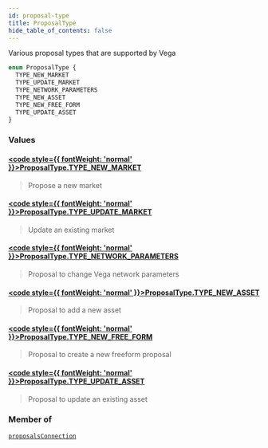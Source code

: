 ```yaml
---
id: proposal-type
title: ProposalType
hide_table_of_contents: false
---
```








Various proposal types that are supported by Vega

```graphql
enum ProposalType {
  TYPE_NEW_MARKET
  TYPE_UPDATE_MARKET
  TYPE_NETWORK_PARAMETERS
  TYPE_NEW_ASSET
  TYPE_NEW_FREE_FORM
  TYPE_UPDATE_ASSET
}
```


### Values

#### [<code style={{ fontWeight: 'normal' }}>ProposalType.<b>TYPE_NEW_MARKET</b></code>](#) 
> Propose a new market
> 

#### [<code style={{ fontWeight: 'normal' }}>ProposalType.<b>TYPE_UPDATE_MARKET</b></code>](#) 
> Update an existing market
> 

#### [<code style={{ fontWeight: 'normal' }}>ProposalType.<b>TYPE_NETWORK_PARAMETERS</b></code>](#) 
> Proposal to change Vega network parameters
> 

#### [<code style={{ fontWeight: 'normal' }}>ProposalType.<b>TYPE_NEW_ASSET</b></code>](#) 
> Proposal to add a new asset
> 

#### [<code style={{ fontWeight: 'normal' }}>ProposalType.<b>TYPE_NEW_FREE_FORM</b></code>](#) 
> Proposal to create a new freeform proposal
> 

#### [<code style={{ fontWeight: 'normal' }}>ProposalType.<b>TYPE_UPDATE_ASSET</b></code>](#) 
> Proposal to update an existing asset
> 



### Member of

[`proposalsConnection`](/docs/testnet/graphql/queries/proposals-connection)  <Badge class="secondary" text="query"/>



